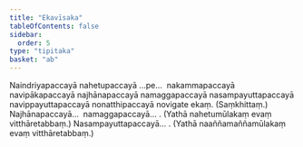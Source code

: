 ```yaml
---
title: "Ekavīsaka"
tableOfContents: false
sidebar:
  order: 5
type: "tipitaka"
basket: "ab"
---
```



<DynamicBreadcrumb />

<Paragraph number="1247">
Naindriyapaccayā nahetupaccayā …pe…  nakammapaccayā navipākapaccayā najhānapaccayā namaggapaccayā nasampayuttapaccayā navippayuttapaccayā nonatthipaccayā novigate ekaṃ. (Saṃkhittaṃ.)
</Paragraph>

<Paragraph number="1248" type="center">
Najhānapaccayā…  namaggapaccayā… .

</Paragraph>

<Paragraph number="1249" type="center">
(Yathā nahetumūlakaṃ evaṃ vitthāretabbaṃ.)


</Paragraph>

<Paragraph number="1250" type="center">
Nasampayuttapaccayā… .

</Paragraph>

<Paragraph number="1251" type="center">
(Yathā naaññamaññamūlakaṃ evaṃ vitthāretabbaṃ.)
</Paragraph>